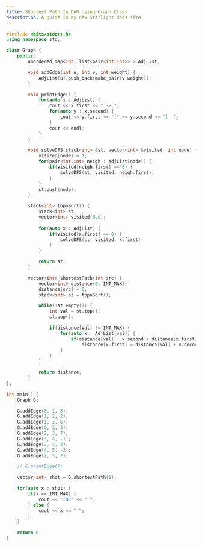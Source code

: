 ```yaml
---
title: Shortest Path In DAG Using Graph Class
description: A guide in my new Starlight docs site.
---
```


```c++
#include <bits/stdc++.h>
using namespace std;

class Graph {
    public:
        unordered_map<int, list<pair<int,int>> > AdjList;

        void addEdge(int u, int v, int weight) {
            AdjList[u].push_back(make_pair(v,weight));
        }

        void printEdge() {
            for(auto x : AdjList) {
                cout << x.first << " -> ";
                for(auto y : x.second) {
                    cout << y.first << "[" << y.second << "]  ";
                }
                cout << endl;
            }
        }

        void solveDFS(stack<int> &st, vector<int> &visited, int node) {
            visited[node] = 1;
            for(pair<int,int> neigh : AdjList[node]) {
                if(visited[neigh.first] == 0) {
                    solveDFS(st, visited, neigh.first);
                }
            }
            st.push(node);
        } 

        stack<int> topoSort() {
            stack<int> st;
            vector<int> visited(6,0);
            
            for(auto x : AdjList) {
                if(visited[x.first] == 0) {
                    solveDFS(st, visited, x.first);
                }
            }

            return st;
        }

        vector<int> shortestPath(int src) {
            vector<int> distance(6, INT_MAX);
            distance[src] = 0;
            stack<int> st = topoSort();

            while(!st.empty()) {
                int val = st.top();
                st.pop();

                if(distance[val] != INT_MAX) {
                    for(auto x : AdjList[val]) {
                        if(distance[val] + x.second < distance[x.first])
                            distance[x.first] = distance[val] + x.second;
                    }
                }
            }

            return distance;
        }
};

int main() {
    Graph G;

    G.addEdge(0, 1, 5);
    G.addEdge(1, 2, 2);
    G.addEdge(1, 3, 6);
    G.addEdge(0, 2, 3);
    G.addEdge(2, 3, 7);
    G.addEdge(3, 4, -1);
    G.addEdge(2, 4, 4);
    G.addEdge(4, 5, -2);
    G.addEdge(2, 5, 2);

    // G.printEdge();

    vector<int> shot = G.shortestPath(1);

    for(auto x : shot) {
        if(x == INT_MAX) {
            cout << "INF" << " ";
        } else {
            cout << x << " ";
        }
    }

    return 0;
}
```